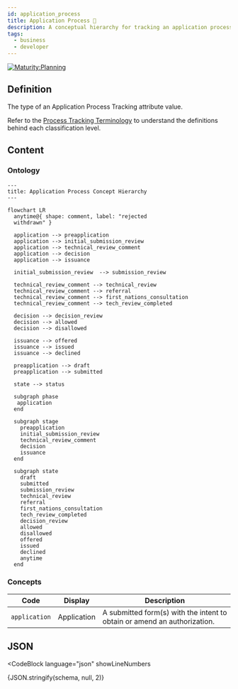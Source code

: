 ```yaml
---
id: application_process
title: Application Process 🚧
description: A conceptual hierarchy for tracking an application process.
tags:
  - business
  - developer
---
```




[![Maturity:Planning](https://img.shields.io/badge/Maturity-Planning-orange)](/docs/spec#maturity)

## Definition

The type of an Application Process Tracking attribute value.

Refer to the [Process Tracking Terminology](/docs/intro/terminology#process-tracking) to understand the definitions
behind each classification level.

## Content

### Ontology

```mermaid
---
title: Application Process Concept Hierarchy
---

flowchart LR
  anytime@{ shape: comment, label: "rejected
  withdrawn" }

  application --> preapplication
  application --> initial_submission_review
  application --> technical_review_comment
  application --> decision
  application --> issuance

  initial_submission_review  --> submission_review

  technical_review_comment --> technical_review
  technical_review_comment --> referral
  technical_review_comment --> first_nations_consultation
  technical_review_comment --> tech_review_completed

  decision --> decision_review
  decision --> allowed
  decision --> disallowed

  issuance --> offered
  issuance --> issued
  issuance --> declined

  preapplication --> draft
  preapplication --> submitted

  state --> status

  subgraph phase
   application
  end

  subgraph stage
    preapplication
    initial_submission_review
    technical_review_comment
    decision
    issuance
  end

  subgraph state
    draft
    submitted
    submission_review
    technical_review
    referral
    first_nations_consultation
    tech_review_completed
    decision_review
    allowed
    disallowed
    offered
    issued
    declined
    anytime
  end
```

### Concepts

| Code          | Display     | Description                                                              |
| ------------- | ----------- | ------------------------------------------------------------------------ |
| `application` | Application | A submitted form(s) with the intent to obtain or amend an authorization. |

## JSON

<CodeBlock
  language="json"
  showLineNumbers
>
  {JSON.stringify(schema, null, 2)}
</CodeBlock>
